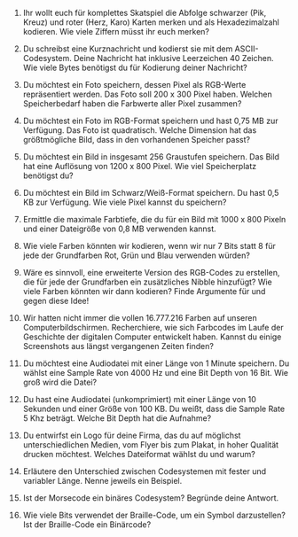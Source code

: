 1.  Ihr wollt euch für komplettes Skatspiel die Abfolge schwarzer (Pik, Kreuz) und roter (Herz, Karo) Karten merken und als Hexadezimalzahl kodieren. Wie viele Ziffern müsst ihr euch merken?

2.  Du schreibst eine Kurznachricht und kodierst sie mit dem ASCII-Codesystem. Deine Nachricht hat inklusive Leerzeichen 40 Zeichen. Wie viele Bytes benötigst du für Kodierung deiner Nachricht?

3.  Du möchtest ein Foto speichern, dessen Pixel als RGB-Werte repräsentiert werden. Das Foto soll 200 x 300 Pixel haben. Welchen Speicherbedarf haben die Farbwerte aller Pixel zusammen?

4.  Du möchtest ein Foto im RGB-Format speichern und hast 0,75 MB zur Verfügung. Das Foto ist quadratisch. Welche Dimension hat das größtmögliche Bild, dass in den vorhandenen Speicher passt?

5.  Du möchtest ein Bild in insgesamt 256 Graustufen speichern. Das Bild hat eine Auflösung von 1200 x 800 Pixel. Wie viel Speicherplatz benötigst du?

6.  Du möchtest ein Bild im Schwarz/Weiß-Format speichern. Du hast 0,5 KB zur Verfügung. Wie viele Pixel kannst du speichern?

7.  Ermittle die maximale Farbtiefe, die du für ein Bild mit 1000 x 800 Pixeln und einer Dateigröße von 0,8 MB verwenden kannst.

8.  Wie viele Farben könnten wir kodieren, wenn wir nur 7 Bits statt 8 für jede der Grundfarben Rot, Grün und Blau verwenden würden?

9.  Wäre es sinnvoll, eine erweiterte Version des RGB-Codes zu erstellen, die für jede der Grundfarben ein zusätzliches Nibble hinzufügt? Wie viele Farben könnten wir dann kodieren? Finde Argumente für und gegen diese Idee!

10.  Wir hatten nicht immer die vollen 16.777.216 Farben auf unseren Computerbildschirmen. Recherchiere, wie sich Farbcodes im Laufe der Geschichte der digitalen Computer entwickelt haben. Kannst du einige Screenshots aus längst vergangenen Zeiten finden?

11.  Du möchtest eine Audiodatei mit einer Länge von 1 Minute speichern. Du wählst eine Sample Rate von 4000 Hz und eine Bit Depth von 16 Bit. Wie groß wird die Datei?

12.  Du hast eine Audiodatei (unkomprimiert) mit einer Länge von 10 Sekunden und einer Größe von 100 KB. Du weißt, dass die Sample Rate 5 Khz beträgt. Welche Bit Depth hat die Aufnahme?

13.  Du entwirfst ein Logo für deine Firma, das du auf möglichst unterschiedlichen Medien, vom Flyer bis zum Plakat, in hoher Qualität drucken möchtest. Welches Dateiformat wählst du und warum?

14.  Erläutere den Unterschied zwischen Codesystemen mit fester und variabler Länge. Nenne jeweils ein Beispiel.

15.  Ist der Morsecode ein binäres Codesystem? Begründe deine Antwort.

16.  Wie viele Bits verwendet der Braille-Code, um ein Symbol darzustellen? Ist der Braille-Code ein Binärcode?

